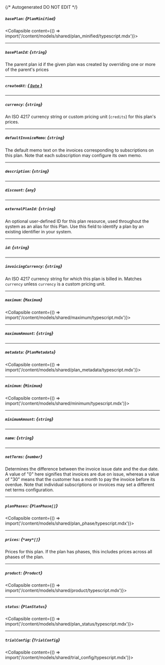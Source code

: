 {/* Autogenerated DO NOT EDIT  */}

##### `basePlan`: *{`PlanMinified`}*
<Collapsible content={() => import('/content/models/shared/plan_minified/typescript.mdx')}>
</Collapsible>

---
##### `basePlanId`: *{`string`}*
The parent plan id if the given plan was created by overriding one or more of the parent's prices

---
##### `createdAt`: [*{ `Date` }*](https://developer.mozilla.org/en-US/docs/Web/JavaScript/Reference/Global_Objects/Date)

---
##### `currency`: *{`string`}*
An ISO 4217 currency string or custom pricing unit (`credits`) for this plan's prices.

---
##### `defaultInvoiceMemo`: *{`string`}*
The default memo text on the invoices corresponding to subscriptions on this plan. Note that each subscription may configure its own memo.

---
##### `description`: *{`string`}*

---
##### `discount`: *{`any`}*

---
##### `externalPlanId`: *{`string`}*
An optional user\-defined ID for this plan resource, used throughout the system as an alias for this Plan. Use this field to identify a plan by an existing identifier in your system.

---
##### `id`: *{`string`}*

---
##### `invoicingCurrency`: *{`string`}*
An ISO 4217 currency string for which this plan is billed in. Matches `currency` unless `currency` is a custom pricing unit.

---
##### `maximum`: *{`Maximum`}*
<Collapsible content={() => import('/content/models/shared/maximum/typescript.mdx')}>
</Collapsible>

---
##### `maximumAmount`: *{`string`}*

---
##### `metadata`: *{`PlanMetadata`}*
<Collapsible content={() => import('/content/models/shared/plan_metadata/typescript.mdx')}>
</Collapsible>

---
##### `minimum`: *{`Minimum`}*
<Collapsible content={() => import('/content/models/shared/minimum/typescript.mdx')}>
</Collapsible>

---
##### `minimumAmount`: *{`string`}*

---
##### `name`: *{`string`}*

---
##### `netTerms`: *{`number`}*
Determines the difference between the invoice issue date and the due date. A value of "0" here signifies that invoices are due on issue, whereas a value of "30" means that the customer has a month to pay the invoice before its overdue. Note that individual subscriptions or invoices may set a different net terms configuration.

---
##### `planPhases`: *{`PlanPhase[]`}*
<Collapsible content={() => import('/content/models/shared/plan_phase/typescript.mdx')}>
</Collapsible>

---
##### `prices`: *{`*any*[]`}*
Prices for this plan. If the plan has phases, this includes prices across all phases of the plan.

---
##### `product`: *{`Product`}*
<Collapsible content={() => import('/content/models/shared/product/typescript.mdx')}>
</Collapsible>

---
##### `status`: *{`PlanStatus`}*
<Collapsible content={() => import('/content/models/shared/plan_status/typescript.mdx')}>
</Collapsible>

---
##### `trialConfig`: *{`TrialConfig`}*
<Collapsible content={() => import('/content/models/shared/trial_config/typescript.mdx')}>
</Collapsible>

